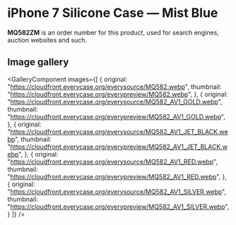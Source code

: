 
# iPhone 7 Silicone Case — Mist Blue

<Callout type='info' emoji='👉🏻'>**MQ582ZM** is an order number for this product, used for search engines, auction websites and such.</Callout>

## Image gallery

<GalleryComponent
    images={[
      {
        original: "https://cloudfront.everycase.org/everysource/MQ582.webp",
        thumbnail: "https://cloudfront.everycase.org/everypreview/MQ582.webp",
      },
      {
        original: "https://cloudfront.everycase.org/everysource/MQ582_AV1_GOLD.webp",
        thumbnail: "https://cloudfront.everycase.org/everypreview/MQ582_AV1_GOLD.webp",
      },
      {
        original: "https://cloudfront.everycase.org/everysource/MQ582_AV1_JET_BLACK.webp",
        thumbnail: "https://cloudfront.everycase.org/everypreview/MQ582_AV1_JET_BLACK.webp",
      },
      {
        original: "https://cloudfront.everycase.org/everysource/MQ582_AV1_RED.webp",
        thumbnail: "https://cloudfront.everycase.org/everypreview/MQ582_AV1_RED.webp",
      },
      {
        original: "https://cloudfront.everycase.org/everysource/MQ582_AV1_SILVER.webp",
        thumbnail: "https://cloudfront.everycase.org/everypreview/MQ582_AV1_SILVER.webp",
      }
    ]}
  />
